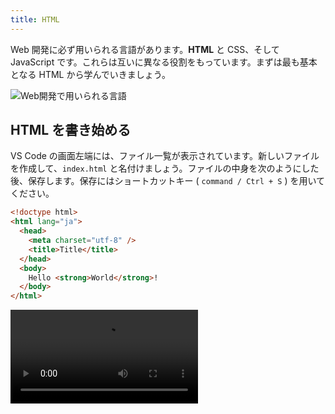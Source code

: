 ```yaml
---
title: HTML
---
```



Web 開発に必ず用いられる言語があります。<Term>**HTML**</Term> と CSS、そして JavaScript です。これらは互いに異なる役割をもっています。まずは最も基本となる <Term>HTML</Term> から学んでいきましょう。

![Web開発で用いられる言語](./web-development-languages.drawio.svg)

## <Term>HTML</Term> を書き始める

VS Code の画面左端には、ファイル一覧が表示されています。新しいファイルを作成して、`index.html` と名付けましょう。ファイルの中身を次のようにした後、保存します。保存にはショートカットキー ( `command / Ctrl + S` ) を用いてください。

```html title="index.html"
<!doctype html>
<html lang="ja">
  <head>
    <meta charset="utf-8" />
    <title>Title</title>
  </head>
  <body>
    Hello <strong>World</strong>!
  </body>
</html>
```

<video src={createFileVideo} controls />

## ブラウザで <Term>HTML</Term> ファイルを開く

前頁で作成したフォルダを開き、`index.html` が作成されていることを確認しましょう。このファイルをダブルクリックして開きます。`Hello World!` (`World`の部分だけ太字) が表示されましたか？

<video src={openInBrowserVideo} controls />

:::info[拡張子]

VS Code 上で作成したファイルは `index.html` でした。しかしながら、Windows でフォルダの中身を見ると `index` しか表示されません（macOS の場合は正しく表示されます）。なぜでしょうか？

ファイル名の `.` (ピリオド) 以降の部分は<Term>**拡張子**</Term>と呼ばれ、ファイルの種類を識別するために用いられることが多いです。先ほど `index.html` という名前のファイルを作成したのは、<Term>HTML</Term>ファイルであることを明示するためです。

実は Windows では、拡張子は標準で表示されません。下の動画を参考に、拡張子を表示する設定に変更しておきましょう。

<video src={showFileExtensionsVideo} controls />

:::

## <Term>HTML</Term> の構造

それでは、先ほどのファイルの中身を見ていきましょう。

`<strong>World</strong>` の部分に注目してください。

<Term>HTML</Term> ファイルは、文書に意味を持たせるために、<Term>**タグ**</Term>と呼ばれる構造を持つことができます。<Term>タグ</Term>は、`<tag>` のような、`<` と `>` で囲まれた英数字のまとまりです。

{/* prettier-ignore */}
<Term>タグ</Term>は、`<tag>内容</tag>` のように、<Term>タグ</Term>名の先頭にスラッシュを付けるか否かの区別により<Term>**開始タグ**</Term>と<Term>**終了タグ**</Term>に分かれ、内部にテキストや別のタグを挟み込むことができます。
<Term>開始タグ</Term>から<Term>終了タグ</Term>までのまとまりを<Term>**要素**</Term>といいます。

`body` 要素の中身を書き換え、次のようにしてみましょう。

{/* prettier-ignore */}
```html title="index.html"
<!doctype html>
<html lang="ja">
  <head>
    <meta charset="utf-8" />
    <title>Title</title>
  </head>
  <body>
    Hello <a href="https://www.google.com/"><strong>World</strong></a>!
  </body>
</html>
```

繰り返しになりますが、<Term>HTML</Term> を編集したら、`command / Ctrl + S` キーを押してファイルを保存します。ファイル名の横に表示されている丸い記号が消えたら保存が完了しています。

![ファイルを保存する](./save-file.png)

:::tip[ショートカットキー]

ショートカットキーがうまく押せませんか？ `command / Ctrl + S` はよく、「`command (macOS)` または `Ctrl (Windows)` キーと `S` キーを同時に押す」と言われますが、実は同時に押すと半分くらいの確率で失敗します。`command / Ctrl` キーを押した後、キーから指を離す前に `S` キーを押しましょう。

ショートカットキーを使いこなせるようになると、パソコンの操作速度が飛躍的に上昇します。慣れている人がパソコンを操作しているのを見たら、ぜひ後ろから覗き込んでみましょう。便利そうなショートカットキーを使っている人がいたら身に付けるようにすると良いです。

:::

保存したら、ブラウザの更新ボタンを押して、ページを再読み込みします。

<video src={reloadBrowserVideo} autoPlay muted loop controls />

`<a href="https://www.google.com/">～</a>` は **`a` <Term>要素</Term>** です。<Term>開始タグ</Term>の中に `href="https://www.google.com/"` という部分があります。これが<Term>**属性**</Term>です。<Term>属性</Term>は、<Term>開始タグ</Term> の中に `属性名="値"` のように記述され、<Term>要素</Term>の特徴を表します。`a` <Term>要素</Term>の **`href` <Term>属性</Term>**は、ハイパーリンクのリンク先を表す<Term>属性</Term>です。

これにより、ハイパーリンクが設定されます。この例では `a` <Term>要素</Term>の中に `strong` <Term>要素</Term>が含まれています。このように、HTML タグは<Term type="htmlNest">**ネスト**</Term>させることにより、効果を重ね掛けすることができます。

![ネストされた要素](./nested-elements.png)

## <Term>HTML</Term> の文法

それでは、作成した <Term>HTML</Term> をもう一度見直してみましょう。

すべての <Term>HTML</Term> ファイルは、

```html title="index.html"
<!doctype html>
```

という、「このファイルは <Term>HTML</Term> ファイルだ！」と宣言する定型句から始まります。

続けて記述されるのは `<html lang="ja">` 、つまり **`html` <Term>要素</Term>** です。<Term>HTML</Term> は、この `html` <Term>要素</Term>を根とした木構造になっています。このため、`html` <Term>タグ</Term>の閉じ<Term>タグ</Term>はファイルの末尾に現れます。

`html` <Term>要素</Term>の直属の子<Term>要素</Term>は、**`head` <Term>要素</Term>**と**`body` <Term>要素</Term>**の二つだけです。このうち、後者 (`body` <Term>要素</Term>) が実際にブラウザの表示領域上に表示されることになります。

![HTMLの構造](./html-structure.drawio.svg)

:::info

ブラウザの画面内に表示される情報を表すのは `body` <Term>要素</Term>中だけなので、<Term>HTML</Term> ファイルの編集は通常 `body` <Term>要素</Term>内部が中心となります。このドキュメントでも、これ以降掲載する <Term>HTML</Term> のサンプルコードは `body` <Term>要素</Term>内部のみを記述することとします。

:::

## 課題

単一の HTML ファイルのみを使用して、遠足の持ち物リストを作成してみましょう。お弁当は何よりも重要なので太字にしましょう。

![簡単な課題の例](./easier-task-sample.png)

### ヒント

箇条書きを作るときには、単に「・」と書くのではなく箇条書き用のタグを使います。「HTML 箇条書き」などと検索してみましょう。

<Answer title="持ち物リスト">

```html
<!doctype html>
<html lang="ja">
  <head>
    <meta charset="utf-8" />
    <title>Title</title>
  </head>
  <body>
    <h1>遠足の持ち物</h1>
    <ul>
      <li><strong>お弁当</strong></li>
      <li>水筒</li>
      <li>タオル</li>
      <li>レジャーシート</li>
    </ul>
  </body>
</html>
```

<ViewSource url={import.meta.url} path="_samples/excursion" />

</Answer>

## 課題 (時間が余った場合)

単一の HTML ファイルのみを使用して、下のようなフォームを作成してみましょう。いきなり飛躍した感がありますが、やることは単純で、ひたすら HTML タグを並べるのみです。

![課題の例](task-sample.png)

### ヒント

- `ID` や `パスワード` といった文字が表形式に並んでいます。`table` タグで実現できます。
- テキストボックスは `input` タグで作成できます。
- 最後の箇条書きには `ul` タグや `li` タグを使用しています。

<Answer title="フォーム">

```html
<!doctype html>
<html lang="ja">
  <head>
    <meta charset="utf-8" />
    <title>課題: HTMLのみを使用してフォームを作成する</title>
  </head>
  <body>
    <p>新規登録</p>
    <table>
      <tr>
        <th>ID</th>
        <td><input type="text" /></td>
      </tr>
      <tr>
        <th>パスワード</th>
        <td><input type="password" /></td>
      </tr>
    </table>
    <ul>
      <li>IDは他のユーザーと重複させることはできません。</li>
      <li>パスワードは8文字以上です。</li>
    </ul>
  </body>
</html>
```

<ViewSource url={import.meta.url} path="_samples/form" />

</Answer>
